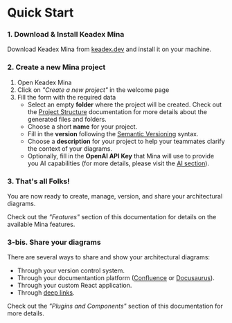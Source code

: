 # Quick Start

### 1. Download & Install Keadex Mina

Download Keadex Mina from [keadex.dev](https://keadex.dev/projects/keadex-mina) and install it on your machine.

### 2. Create a new Mina project

1. Open Keadex Mina
2. Click on _"Create a new project"_ in the welcome page
3. Fill the form with the required data
   - Select an empty **folder** where the project will be created. Check out the [Project Structure](/en/docs/mina/getting-started/project-structure) documentation for more details about the generated files and folders.
   - Choose a short **name** for your project.
   - Fill in the **version** following the [Semantic Versioning](https://semver.org/) syntax.
   - Choose a **description** for your project to help your teammates clarify the context of your diagrams.
   - Optionally, fill in the **OpenAI API Key** that Mina will use to provide you AI capabilities (for more details, please visit the [AI section](/en/docs/mina/features/ai)).

### 3. That's all Folks!

You are now ready to create, manage, version, and share your architectural diagrams.

Check out the _"Features"_ section of this documentation for details on the available Mina features.

### 3-bis. Share your diagrams

There are several ways to share and show your architectural diagrams:

- Through your version control system.
- Through your documentantion platform ([Confluence](https://www.atlassian.com/software/confluence) or [Docusaurus](https://docusaurus.io/)).
- Through your custom React application.
- Through [deep links](../features/deep-links.mdx).

Check out the _"Plugins and Components"_ section of this documentation for more details.
